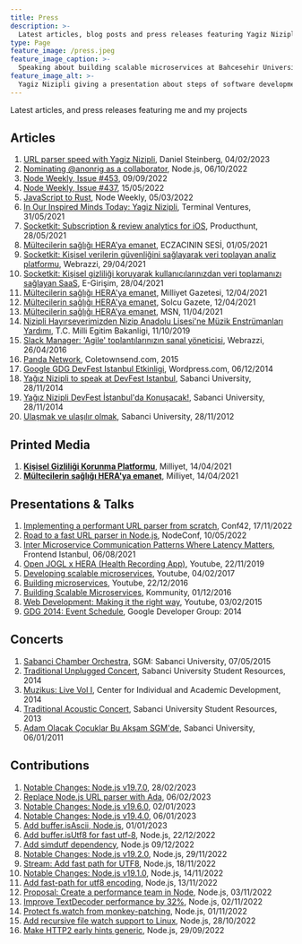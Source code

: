 ```yaml
---
title: Press
description: >-
  Latest articles, blog posts and press releases featuring Yagiz Nizipli and his projects
type: Page
feature_image: /press.jpeg
feature_image_caption: >-
  Speaking about building scalable microservices at Bahcesehir University
feature_image_alt: >-
  Yagiz Nizipli giving a presentation about steps of software development
---
```


Latest articles, and press releases featuring me and my projects

## Articles

 1. [URL parser speed with Yagiz Nizipli][url-parser-speed],
    Daniel Steinberg, 04/02/2023
 2. [Nominating @anonrig as a collaborator][nominating-anonrig-to-nodejs],
    Node.js, 06/10/2022
 3. [Node Weekly, Issue #453][node-weekly-453], 09/09/2022
 4. [Node Weekly, Issue #437][node-weekly-437], 15/05/2022
 5. [JavaScript to Rust][javascript-to-rust],
    Node Weekly, 05/03/2022
 6. [In Our Inspired Minds Today: Yagiz Nizipli][in-our-inspired-minds],
    Terminal Ventures, 31/05/2021
 7. [Socketkit: Subscription & review analytics for iOS][socketkit-producthunt],
    Producthunt, 28/05/2021
 8. [Mültecilerin sağlığı HERA’ya emanet][eczacinin-sesi], ECZACININ SESİ,
    01/05/2021
 9. [Socketkit: Kişisel verilerin güvenliğini sağlayarak veri toplayan analiz
 platformu][socketkit-webrazzi],
    Webrazzi, 29/04/2021
10. [Socketkit: Kişisel gizliliği koruyarak kullanıcılarınızdan veri toplamanızı
sağlayan SaaS][socketkit-egirisim],
    E-Girişim, 28/04/2021
11. [Mültecilerin sağlığı HERA'ya emanet][hera-milliyet],
    Milliyet Gazetesi, 12/04/2021
12. [Mültecilerin sağlığı HERA'ya emanet][hera-solcu-gazete],
    Solcu Gazete, 12/04/2021
13. [Mültecilerin sağlığı HERA’ya emanet][hera-msn],
    MSN, 11/04/2021
14. [Nizipli Hayırseverimizden Nizip Anadolu Lisesi'ne Müzik Enstrümanları
Yardımı][milli-egitim],
    T.C. Milli Egitim Bakanligi, 11/10/2019
15. [Slack Manager: 'Agile' toplantılarınızın sanal yöneticisi][slack-manager-webrazzi],
    Webrazzi, 26/04/2016
16. [Panda Network][panda-network],
    Coletownsend.com, 2015
17. [Google GDG DevFest Istanbul Etkinligi][gdg-wordpress],
    Wordpress.com, 06/12/2014
18. [Yağız Nizipli to speak at DevFest Istanbul][sabanci-devfest-en],
    Sabanci University, 28/11/2014
19. [Yağız Nizipli DevFest İstanbul'da Konuşacak!][sabanci-devfest-tr],
    Sabanci University, 28/11/2014
20. [Ulaşmak ve ulaşılır olmak][sabanci-varmigelen],
    Sabanci University, 28/11/2012

## Printed Media

1. [**Kişisel Gizliliği Korunma Platformu**][printed-media-socketkit-milliyet], Milliyet, 14/04/2021
2. [**Mültecilerin sağlığı HERA'ya emanet**][printed-media-hera-milliyet], Milliyet, 14/04/2021

## Presentations & Talks

1. [Implementing a performant URL parser from scratch][presentation-conf42],
   Conf42, 17/11/2022
2. [Road to a fast URL parser in Node.js][presentation-nodeconf],
   NodeConf, 10/05/2022
3. [Inter Microservice Communication Patterns Where Latency Matters][presentation-feistanbul],
   Frontend Istanbul, 06/08/2021
4. [Open JOGL x HERA (Health Recording App)][presentation-openjogl],
   Youtube, 22/11/2019
5. [Developing scalable microservices][presentation-developing-scalable],
   Youtube, 04/02/2017
6. [Building microservices][presentation-building-ms],
   Youtube, 22/12/2016
7. [Building Scalable Microservices][presentation-kommunity],
   Kommunity, 01/12/2016
8. [Web Development: Making it the right way][presentation-web-dev],
   Youtube, 03/02/2015
9. [GDG 2014: Event Schedule][presentation-gdg],
   Google Developer Group: 2014

## Concerts

1. [Sabanci Chamber Orchestra][concert-sabanci-chamber],
   SGM: Sabanci University, 07/05/2015
2. [Traditional Unplugged Concert][concert-unplugged],
   Sabanci University Student Resources, 2014
3. [Muzikus: Live Vol I][concert-muzikus-vol-one],
   Center for Individual and Academic Development, 2014
4. [Traditional Acoustic Concert][concert-acoustic],
   Sabanci University Student Resources, 2013
5. [Adam Olacak Çocuklar Bu Akşam SGM'de][concert-sgm],
   Sabanci University, 06/01/2011

## Contributions

 1. [Notable Changes: Node.js v19.7.0][contributions-node-19-7-0],
    28/02/2023
 2. [Replace Node.js URL parser with Ada][contributions-replace-node-with-ada],
    06/02/2023
 3. [Notable Changes: Node.js v19.6.0][contributions-notable-changes-19-6-0],
    02/01/2023
 4. [Notable Changes: Node.js v19.4.0][contributions-notable-changes-19-4-0],
    06/01/2023
 5. [Add buffer.isAscii, Node.js][contributions-add-buffer-is-ascii],
    01/01/2023
 6. [Add buffer.isUtf8 for fast utf-8][contributions-add-buffer-is-utf8-for-fast],
    Node.js, 22/12/2022
 7. [Add simdutf dependency][contributions-add-simdutf-dependency],
    Node.js 09/12/2022
 8. [Notable Changes: Node.js v19.2.0][contributions-notable-changes-19-2-0],
    Node.js, 29/11/2022
 9. [Stream: Add fast path for UTF8][contributions-stream-add-fast-path-for-utf8],
    Node.js, 18/11/2022
10. [Notable Changes: Node.js v19.1.0][contributions-notable-changes-19-1-0],
    Node.js, 14/11/2022
11. [Add fast-path for utf8 encoding][contributions-add-fast-path-for-utf8-enconding],
    Node.js, 13/11/2022
12. [Proposal: Create a performance team in Node][contributions-proposal-create-a-performance-team],
    Node.js, 03/11/2022
13. [Improve TextDecoder performance by 32%][contributions-improve-text-decoder-performance],
    Node.js, 02/11/2022
14. [Protect fs.watch from monkey-patching][contributions-protect-fs-watch-from-monkey-patching],
    Node.js, 01/11/2022
15. [Add recursive file watch support to Linux][contributions-add-recursive-file-watch-support-to-linux],
    Node.js, 28/10/2022
16. [Make HTTP2 early hints generic][contributions-make-http-2-early-hints-generic],
    Node.js, 29/09/2022

[url-parser-speed]: https://lists.haxx.se/pipermail/daniel/2023-February/000002.html?ref=yagiz.co
[nominating-anonrig-to-nodejs]: https://github.com/nodejs/node/issues/44906?ref=yagiz.co
[node-weekly-453]: https://nodeweekly.com/issues/453?ref=yagiz.co
[node-weekly-437]: https://nodeweekly.com/issues/437?ref=yagiz.co
[javascript-to-rust]: https://nodeweekly.com/issues/427?ref=yagiz.co
[in-our-inspired-minds]: https://us7.campaign-archive.com/?u=4cdadd41b1ec61abfaaa39a1c&id=6f6873e1c6&ref=yagiz.co
[socketkit-producthunt]: https://www.producthunt.com/posts/subscription-review-analytics-for-ios?ref=yagiz.co
[eczacinin-sesi]: https://eczacininsesi.com/haber-detay.php?id=13867&ref=yagiz.co
[socketkit-webrazzi]: https://webrazzi.com/2021/04/29/socketkit-kisisel-verilerin-guvenligini-saglayarak-veri-toplayan-analiz-platformu?ref=yagiz.co
[socketkit-egirisim]: https://egirisim.com/2021/04/29/socketkit-kisisel-gizliligi-koruyarak-kullanicilarinizdan-veri-toplamanizi-saglayan-saas/?ref=yagiz.co
[hera-milliyet]: https://www.milliyet.com.tr/gundem/multecilerin-sagligi-heraya-emanet-6479369?ref=yagiz.co
[hera-solcu-gazete]: https://solcugazete.com/multecilerin-sagligi-heraya-emanet?ref=yagiz.co
[hera-msn]: https://www.msn.com/tr-tr/haber/gundem/m%C3%BCltecilerin-sa%C4%9Fl%C4%B1%C4%9F%C4%B1-heraya-emanet/ar-BB1fygBI?ref=yagiz.co
[milli-egitim]: https://nizip.meb.gov.tr/www/nizipli-hayirseverimizden-nizip-anadolu-lisesine-muzik-enstrumanlari-yardimi/icerik/1077?ref=yagiz.co
[slack-manager-webrazzi]: https://webrazzi.com/2016/04/26/slack-manager-agile-toplantilarinizin-sanal-yoneticisi-yerli-github?ref=yagiz.co
[panda-network]: http://coletownsend.com/twnsndco/work/panda-network/?ref=yagiz.co
[gdg-wordpress]: https://emrullahsaku.wordpress.com/2014/12/06/google-gdg-deffest-istanbul-etkinligi/?ref=yagiz.co
[sabanci-devfest-en]: https://gazetesu.sabanciuniv.edu/en/2014-11/our-student-yagiz-nizipli-speak-devfest-istanbul?ref=yagiz.co
[sabanci-devfest-tr]: https://chem.sabanciuniv.edu/tr/announcements-detail/56132?ref=yagiz.co
[sabanci-varmigelen]: https://gazetesu.sabanciuniv.edu/2012-11/ulasmak-ve-ulasilir-olmak?ref=yagiz.co

[presentation-conf42]: https://www.conf42.com/JavaScript_2022_Yagiz_Nizipli_performant_url_parser?ref=yagiz.co
[presentation-nodeconf]: https://www.youtube.com/watch?v=hT25FOx5kNQ&ref=yagiz.co
[presentation-feistanbul]: https://kommunity.com/frontend-istanbul/events/inter-microservice-communication-patterns-where-latency-matters-1de2dec0?ref=yagiz.co
[presentation-openjogl]: https://www.youtube.com/watch?v=4KKbh6xk3EU&ref=yagiz.co
[presentation-developing-scalable]: https://www.youtube.com/watch?v=1XLxHg6XRjw&ref=yagiz.co
[presentation-building-ms]: https://www.youtube.com/watch?v=HIKWzjSwJhI&ref=yagiz.co
[presentation-kommunity]: https://kommunity.com/istanbulcoders/events/236332031?ref=yagiz.co
[presentation-web-dev]: https://www.youtube.com/watch?v=0qbEZ8PBNm0&ref=yagiz.co
[presentation-gdg]: http://2014.devfest.istanbul/schedule/?ref=yagiz.co

[concert-sabanci-chamber]: https://sgm.sabanciuniv.edu/oda-orkestrasi?ref=yagiz.co
[concert-unplugged]: https://clubs.sabanciuniv.edu/en/news_detail/52414?ref=yagiz.co
[concert-muzikus-vol-one]: https://ciad.sabanciuniv.edu/dod/en/news_detail/53065?ref=yagiz.co
[concert-acoustic]: https://clubs.sabanciuniv.edu/news_detail/52414?ref=yagiz.co
[concert-sgm]: https://gazetesu.sabanciuniv.edu/adamolacakcocuklar?ref=yagiz.co

[contributions-node-19-7-0]: https://nodejs.org/en/blog/release/v19.7.0/?ref=yagiz.co
[contributions-replace-node-with-ada]: https://github.com/nodejs/node/pull/46410?ref=yagiz.co
[contributions-notable-changes-19-6-0]: ttps://github.com/nodejs/node/releases/tag/v19.6.0?ref=yagiz.co
[contributions-notable-changes-19-4-0]: https://github.com/nodejs/node/releases/tag/v19.4.0?ref=yagiz.co
[contributions-add-buffer-is-ascii]: https://github.com/nodejs/node/pull/46046?ref=yagiz.co
[contributions-add-buffer-is-utf8-for-fast]: https://github.com/nodejs/node/pull/45947?ref=yagiz.co
[contributions-add-simdutf-dependency]: https://github.com/nodejs/node/pull/45803?ref=yagiz.co
[contributions-notable-changes-19-2-0]: https://github.com/nodejs/node/releases/tag/v19.2.0?ref=yagiz.co
[contributions-stream-add-fast-path-for-utf8]: https://github.com/nodejs/node/commit/770efeab6db5d78199d3b5bbc1bfb44a21637dc0?ref=yagiz.co
[contributions-notable-changes-19-1-0]: https://github.com/nodejs/node/releases/tag/v19.1.0?ref=yagiz.co
[contributions-add-fast-path-for-utf8-enconding]: https://github.com/nodejs/node/pull/45412?ref=yagiz.co
[contributions-proposal-create-a-performance-team]: https://github.com/nodejs/node/issues/45302?ref=yagiz.co
[contributions-improve-text-decoder-performance]: https://github.com/nodejs/node/pull/45294?ref=yagiz.co
[contributions-protect-fs-watch-from-monkey-patching]: https://github.com/nodejs/node/pull/45265?ref=yagiz.co
[contributions-add-recursive-file-watch-support-to-linux]: https://github.com/nodejs/node/pull/45098?ref=yagiz.co
[contributions-make-http-2-early-hints-generic]: https://github.com/nodejs/node/pull/44820?ref=yagiz.co

[printed-media-socketkit-milliyet]: https://yagiz.co/press/socketkit-milliyet-2021.jpeg
[printed-media-hera-milliyet]: https://yagiz.co/press/hera-milliyet-2021.jpeg
